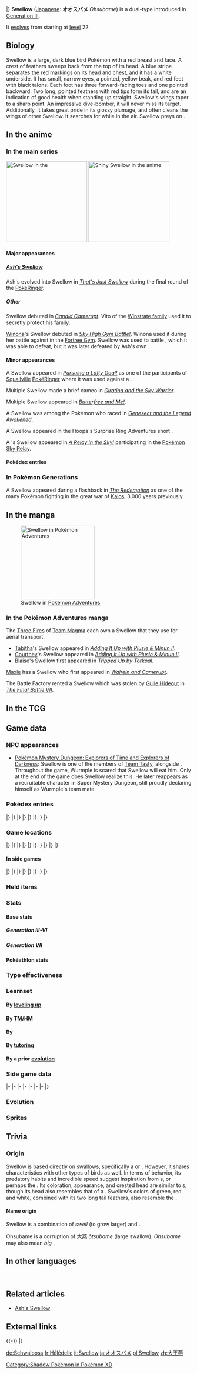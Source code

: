 {{PokémonPrevNext/Head|type=Normal|type2=Flying}}
{{PokémonPrevNext/GO|species=Swellow}}
{{PokémonPrevNext/Pokémon|type=Normal|prevnum=276|prev=Taillow|nextnum=278|next=Wingull|round=none}}
{{PokémonPrevNext/Disambig|species=Swellow}}
|}
{{Pokémon Infobox
|name=Swellow
|jname=オオスバメ
|tmname=Ohsubame
|jtranslit=Ōsubame
|ndex=277
|hdex=026
|karea=Coastal
|kdex=020
|fbrow=037
|abrow=007
|type1=Normal
|type2=Flying
|category=Swallow
|height-ftin=2'04"
|height-m=0.7
|weight-lbs=43.7
|weight-kg=19.8
|abilitylayout=2
|ability1=Guts
|abilityd=Scrappy
|egggroupn=1
|egggroup1=Flying
|eggcycles=15
|evtotal=2
|evsp=2
|expyield=159<!--151 in Gen V-VI-->
|oldexp=162
|lv100exp=1,059,860
|gendercode=127
|color=Blue
|catchrate=45
|body=09
|pokefordex=swellow
|generation=3
|friendship=70
}}
'''Swellow''' ([[List of Japanese Pokémon names|Japanese]]: '''オオスバメ''' ''Ohsubame'') is a dual-type {{2t|Normal|Flying}} {{OBP|Pokémon|species}} introduced in [[Generation III]].

It [[Evolution|evolve]]s from {{p|Taillow}} starting at [[level]] 22.

==Biology==
Swellow is a large, dark blue bird Pokémon with a red breast and face. A crest of feathers sweeps back from the top of its head. A blue stripe separates the red markings on its head and chest, and it has a white underside. It has small, narrow eyes, a pointed, yellow beak, and red feet with black talons. Each foot has three forward-facing toes and one pointed backward. Two long, pointed feathers with red tips form its tail, and are an indication of good health when standing up straight. Swellow's wings taper to a sharp point. An impressive dive-bomber, it will never miss its target. Additionally, it takes great pride in its glossy plumage, and often cleans the wings of other Swellow. It searches for {{DL|List of Pokémon by habitat|Grassland Pokémon|warm meadows}} while in the air. Swellow preys on {{p|Wurmple}}.

==In the anime==
===In the main series===
[[File:Ash Swellow.png|220px|thumb|left|Swellow in the {{pkmn|anime}}]]
[[File:Winona Swellow.png|thumb|left|220px|Shiny Swellow in the anime]]
====Major appearances====
=====[[Ash's Swellow]]=====
Ash's {{p|Taillow}} evolved into Swellow in ''[[AG080|That's Just Swellow]]'' during the final round of the {{to|Crossgate}} [[PokéRinger]].

=====Other=====
Swellow debuted in ''[[AG046|Candid Camerupt]]''. Vito of the [[Winstrate family]] used it to secretly protect his family.

[[Winona]]'s {{shiny}} Swellow debuted in ''[[AG085|Sky High Gym Battle!]]''. Winona used it during her battle against {{Ash}} in the [[Fortree Gym]]. Swellow was used to battle {{AP|Grovyle}}, which it was able to defeat, but it was later defeated by Ash's own {{AP|Swellow}}.

====Minor appearances====
A Swellow appeared in ''[[DP118|Pursuing a Lofty Goal!]]'' as one of the participants of [[Squallville]] [[PokéRinger]] where it was used against a {{p|Wingull}}.

Multiple Swellow made a brief cameo in ''[[M11|Giratina and the Sky Warrior]]''.

Multiple Swellow appeared in ''[[BW130|Butterfree and Me!]]''.

A Swellow was among the {{type|Flying}} Pokémon who raced {{OBP|Mewtwo|Best Wishes series}} in ''[[M16|Genesect and the Legend Awakened]]''.

A Swellow appeared in the Hoopa's Surprise Ring Adventures short ''{{DL|Hoopa's Surprise Ring Adventures|Flying in the Air}}''.

A {{pkmn|Trainer}}'s Swellow appeared in ''[[XY077|A Relay in the Sky!]]'' participating in the [[Pokémon Sky Relay]].

====Pokédex entries====
{{Animedexheader|Hoenn}}
{{Animedexbody|AG080|Swellow|Ash's Pokédex|Swellow, the Swallow Pokémon. Swellow uses its impressive divebomber speed and its large talons to capture its prey.}}
{{Animedexfooter/Pokémon|''Advanced Generation''|Hoenn}}

===In Pokémon Generations===
A Swellow appeared during a flashback in ''[[PG18|The Redemption]]'' as one of the many Pokémon fighting in the great war of [[Kalos]], 3,000 years previously.

==In the manga==
[[File:Blaise Swellow Adventures.png|thumb|200px|Swellow in [[Pokémon Adventures]]]]
===In the Pokémon Adventures manga===
The [[Three Fires]] of [[Team Magma]] each own a Swellow that they use for aerial transport.
* [[Tabitha]]'s Swellow appeared in ''[[PS199|Adding It Up with Plusle & Minun II]]''.
* [[Magma Admin Courtney|Courtney]]'s Swellow appeared in ''[[PS199|Adding It Up with Plusle & Minun II]]''.
* [[Blaise]]'s Swellow first appeared in ''[[PS200|Tripped Up by Torkoal]]''.

[[Maxie]] has a Swellow who first appeared in ''[[PS230|Walrein and Camerupt]]''.

The Battle Factory rented a Swellow which was stolen by [[Guile Hideout]] in ''[[PS334|The Final Battle VII]]''.

==In the TCG==
{{main|Swellow (TCG)}}

==Game data==
===NPC appearances===
* [[Pokémon Mystery Dungeon: Explorers of Time and Explorers of Darkness]]: Swellow is one of the members of [[Team Tasty]], alongside {{p|Wurmple}}. Throughout the game, Wurmple is scared that Swellow will eat him. Only at the end of the game does Swellow realize this. He later reappears as a recruitable character in Super Mystery Dungeon, still proudly declaring himself as Wurmple's team mate.

===Pokédex entries===
{{Dex/Header|type=Normal|type2=Flying}}
{{Dex/NA|gen=III}}
{{Dex/Gen|gen=III}}
{{Dex/Entry1|v=Ruby|t=FFF|entry=Swellow flies high above our heads, making graceful arcs in the sky. This Pokémon dives at a steep angle as soon as it spots its prey. The hapless prey is tightly grasped by Swellow's clawed feet, preventing escape.}}
{{Dex/Entry1|v=Sapphire|t=FFF|entry=Swellow is very conscientious about the upkeep of its glossy wings. Once two Swellow are gathered, they diligently take care of cleaning each other's wings.}}
{{Dex/Entry1|v=Emerald|t=FFF|entry=A Swellow dives upon prey from far above. It never misses its targets. It takes to the skies in search of lands with a warm climate.}}
{{Dex/Entry2|v=FireRed|v2=LeafGreen|entry=If its two tail feathers are standing at attention, it is proof of good health. It soars elegantly in the sky.}}
|}
|}
{{Dex/Gen|gen=IV}}
{{Dex/Entry3|v=Diamond|v2=Pearl|v3=Platinum|entry=It circles the sky in search of prey. When it spots one, it dives steeply to catch the prey.}}
{{Dex/Entry2|v=HeartGold|v2=SoulSilver|entry=It dives at a steep angle as soon as it spots its prey. It catches its prey with sharp claws.}}
|}
|}
{{Dex/Gen|gen=V}}
{{Dex/Entry2|v=Black|v2=White|t=FFF|entry=It circles the sky in search of prey. When it spots one, it dives steeply to catch the prey.}}
{{Dex/Entry2|v=Black 2|v2=White 2|t=FFF|entry=It circles the sky in search of prey. When it spots one, it dives steeply to catch the prey.}}
|}
|}
{{Dex/Gen|gen=VI}}
{{Dex/Entry1|v=X|t=FFF|entry=If its two tail feathers are standing at attention, it is proof of good health. It soars elegantly in the sky.}}
{{Dex/Entry1|v=Y|entry=It dives at a steep angle as soon as it spots its prey. It catches its prey with sharp claws.}}
{{Dex/Entry1|t=FFF|v=Omega Ruby|entry=Swellow flies high above our heads, making graceful arcs in the sky. This Pokémon dives at a steep angle as soon as it spots its prey. The hapless prey is tightly grasped by Swellow’s clawed feet, preventing escape.}}
{{Dex/Entry1|t=FFF|v=Alpha Sapphire|entry=Swellow is very conscientious about the upkeep of its glossy wings. Once two Swellow are gathered, they diligently take care of cleaning each other’s wings.}}
|}
|}
{{Dex/Footer}}

===Game locations===
{{Availability/Header|type=Normal|type2=Flying}}
{{Availability/NA|gen=III}}
{{Availability/Gen|gen=III}}
{{Availability/Entry2|v=Ruby|v2=Sapphire|t=FFF|t2=FFF|area={{rt|115|Hoenn}}}}
{{Availability/Entry1|v=Emerald|t=FFF|area={{rt|115|Hoenn}}}}
{{Availability/Entry2/None|v=FireRed|v2=LeafGreen}}
{{Availability/Entry1/None|v=Colosseum}}
{{Availability/Entry1|v=XD|t=FFF|link=Pokémon XD: Gale of Darkness|area=[[Citadark Isle]] {{color2|{{shadow color}}|Shadow Pokémon|(Shadow)}}}}
|}
|}
{{Availability/Gen|gen=IV}}
{{Availability/Entry2|v=Diamond|v2=Pearl|area={{rt|213|Sinnoh}} ([[Poké Radar]])}}
{{Availability/Entry1|v=Platinum|area={{rt|213|Sinnoh}} ([[Poké Radar]])}}
{{Availability/Entry2|v=HeartGold|v2=SoulSilver|area=[[Evolution|Evolve]] {{p|Taillow}}}}
{{Availability/Entry1|v=Pal Park|color={{locationcolor/light|land}}|link=Pal Park|area={{DL|List of Pokémon by Pal Park location|Field}}}}
|}
|}
{{Availability/Gen|gen=V}}
{{Availability/Entry2|v=Black|v2=White|t=FFF|area={{rt|13|Unova}}, [[Giant Chasm]]}}
{{Availability/Entry2|v=Black 2|v2=White 2|t=FFF|area={{rt|13|Unova}} ([[Pokémon outbreak|Swarm]])}}
{{Availability/Entry1|v=Dream World|color={{dream color}}|area={{Dwa|Pleasant Forest}}, {{Dwa|Windswept Sky}}}}
|}
|}
{{Availability/Gen|gen=VI}}
{{Availability/Entry2|v=X|v2=Y|t=FFF|area=[[Evolution|Evolve]] {{p|Taillow}}}}
{{Availability/Entry2|v=Omega Ruby|v2=Alpha Sapphire|t=FFF|t2=FFF|area=[[Evolution|Evolve]] {{p|Taillow}}}}
|}
|}
{{Availability/Gen|gen=VII}}
{{Availability/Entry2/None|v=Sun|v2=Moon|area=[[Trade]]}}
{{Availability/Entry2|v=Ultra Sun|v2=Ultra Moon|area=[[Ultra Space Wilds]] ({{DL|Ultra Space Wilds|Cliff World}})}}
|}
|}
{{Availability/Footer}}

====In side games====
{{Availability/Header|type=Normal|type2=Flying}}
{{Availability/NA|gen=III}}
{{Availability/Gen|gen=III}}
{{Availability/Entry1|v=Pinball: R&S|link=Pokémon Pinball: Ruby & Sapphire|color={{ruby color}}|t=FFF|area=[[Evolution|Evolve]] {{p|Taillow}}}}
{{Availability/Entry1|v=Trozei!|color={{yellow color}}|area=[[Secret Storage 4]], [[Mr. Who's Den]]}}
{{Availability/Entry2|v=MD Red|v2=MD Blue|link=Pokémon Mystery Dungeon: Red Rescue Team and Blue Rescue Team|area=[[Evolution|Evolve]] {{p|Taillow}}}}
{{Availability/Entry1|v=Ranger|link=Pokémon Ranger (game)|area=[[Lyra Forest]]}}
|}
|}
{{Availability/Gen|gen=IV}}
{{Availability/Entry2|v=MD Time|v2=MD Darkness|link=Pokémon Mystery Dungeon: Explorers of Time and Explorers of Darkness|area=[[Concealed Ruins]] (B16-B29), [[World Abyss]] (B9-B29), [[Mt. Mistral]] (1F-19F)}}
{{Availability/Entry1|v=MD Sky|link=Pokémon Mystery Dungeon: Explorers of Sky|area=[[Concealed Ruins]] (B16-B29), [[World Abyss]] (B9-B29), [[Mt. Mistral]] (1F-19F)}}
{{Availability/Entry1|v=Ranger: SoA|link=Pokémon Ranger: Shadows of Almia|color={{SoA color}}|area=[[Union Road]]}}
<!--{{Availability/Entry1|v=MD Stormy|link=Pokémon Mystery Dungeon (WiiWare)|color={{water color}}|area=}}-->
|}
|}
{{Availability/Gen|gen=V}}
{{Availability/Entry1|1|v=Rumble Blast|color={{fire color}}|area=Forest: [[Challenger's Ground]] (Post-ending)}}
{{Availability/Entry1|1|v=Rumble U|color={{fire color}}|area=[[Conductor Room#King of the Sky|Conductor Room: King of the Sky]], [[Challenge Battle#The Battle for Sky and Land|Challenge Battle: The Battle for Sky and Land]]}}
|}
|}
{{Availability/Gen|gen=VI}}
{{Availability/Entry1|1|v=Battle Trozei|color={{defense color}}|area=[[Island of Haste#Stage 5|Island of Haste: Stage 5]]}}
{{Availability/Entry1|1|v=Shuffle|color={{beauty color}}|area=[[Galerie Rouge|Galerie Rouge: Stage 73]]}}
{{Availability/Entry1|1|v=Rumble World|color={{fire color}}|area=[[Starlight Islands#Time-Leap Plains|Starlight Islands: Time-Leap Plains]] <small>(All Areas)</small>}}
|}
|}
{{Availability/Footer}}

===Held items===
{{HeldItems|type=Normal|type2=Flying
|dppt1=Charti Berry|dppt1type=Berry|dppt1rar=5
|bw1=Charti Berry|bw1type=Berry|bw1rar=5
|b2w21=Charti Berry|b2w21type=Berry|b2w21rar=5
}}

===Stats===
====Base stats====
=====Generation III-VI=====
{{BaseStats
|type=Normal
|type2=Flying
|HP=     60
|Attack= 85
|Defense=60
|SpAtk=  50
|SpDef=  50
|Speed= 125}}

=====Generation VII=====
{{BaseStats
|type=Normal
|type2=Flying
|HP=     60
|Attack= 85
|Defense=60
|SpAtk=  75
|SpDef=  50
|Speed= 125}}

====Pokéathlon stats====
{{Pokéthlon
|type=Normal
|type2=Flying
|Speed=3
|SpeedMax=3
|Power=3
|PowerMax=5
|Technique=1
|TechniqueMax=2
|Stamina=4
|StaminaMax=4
|Jump=5
|JumpMax=5
}}

===Type effectiveness===
{{TypeEffectiveness
|type1=Normal
|type2=Flying
|Normal=  100
|Fighting=100
|Flying=  100
|Poison=  100
|Ground=    0
|Rock=    200
|Bug=      50
|Ghost=     0
|Steel=   100
|Fire=    100
|Water=   100
|Grass=    50
|Electric=200
|Psychic= 100
|Ice=     200
|Dragon=  100
|Dark=    100
|Fairy=   100
|notes=yes
|flying=yes
|newground=1
|normal=yes
|newghost=1}}

===Learnset===
====By [[Level|leveling up]]====
{{learnlist/levelh/7|Swellow|Normal|Flying|3}}
{{learnlist/level7|1|Brave Bird|Flying|Physical|120|100|15||'''}}
{{learnlist/level7|1|Air Slash|Flying|Special|75|95|15||'''}}
{{learnlist/level7|1|Pluck|Flying|Physical|60|100|20||'''}}
{{learnlist/level7|1|Peck|Flying|Physical|35|100|35||'''}}
{{learnlist/level7|1|Growl|Normal|Status|&mdash;|100|40}}
{{learnlist/level7|1|Focus Energy|Normal|Status|&mdash;|&mdash;|30}}
{{learnlist/level7|1|Quick Attack|Normal|Physical|40|100|30||'''}}
{{learnlist/level7|5|Focus Energy|Normal|Status|&mdash;|&mdash;|30}}
{{learnlist/level7|9|Quick Attack|Normal|Physical|40|100|30||'''}}
{{learnlist/level7|13|Wing Attack|Flying|Physical|60|100|35||'''}}
{{learnlist/level7|17|Double Team|Normal|Status|&mdash;|&mdash;|15}}
{{learnlist/level7|21|Aerial Ace|Flying|Physical|60|&mdash;|20||'''}}
{{learnlist/level7|27|Quick Guard|Fighting|Status|&mdash;|&mdash;|15}}
{{learnlist/level7|33|Agility|Psychic|Status|&mdash;|&mdash;|30}}
{{learnlist/level7|39|Air Slash|Flying|Special|75|95|15||'''}}
{{learnlist/level7|45|Endeavor|Normal|Physical|&mdash;|100|5}}
{{learnlist/level7|51|Brave Bird|Flying|Physical|120|100|15||'''}}
{{learnlist/level7|57|Reversal|Fighting|Physical|&mdash;|100|15}}
{{learnlist/levelf/7|Swellow|Normal|Flying|3}}

====By [[TM]]/[[HM]]====
{{learnlist/tmh/7|Swellow|Normal|Flying|3}}
{{learnlist/tm7|TM01|Work Up|Normal|Status|&mdash;|&mdash;|30}}
{{learnlist/tm7|TM06|Toxic|Poison|Status|&mdash;|90|10}}
{{learnlist/tm7|TM10|Hidden Power|Normal|Special|60|100|15}}
{{learnlist/tm7|TM11|Sunny Day|Fire|Status|&mdash;|&mdash;|5}}
{{learnlist/tm7|TM15|Hyper Beam|Normal|Special|150|90|5||'''}}
{{learnlist/tm7|TM17|Protect|Normal|Status|&mdash;|&mdash;|10}}
{{learnlist/tm7|TM18|Rain Dance|Water|Status|&mdash;|&mdash;|5}}
{{learnlist/tm7|TM19|Roost|Flying|Status|&mdash;|&mdash;|10}}
{{learnlist/tm7|TM21|Frustration|Normal|Physical|&mdash;|100|20||'''}}
{{learnlist/tm7|TM27|Return|Normal|Physical|&mdash;|100|20||'''}}
{{learnlist/tm7|TM32|Double Team|Normal|Status|&mdash;|&mdash;|15}}
{{learnlist/tm7|TM40|Aerial Ace|Flying|Physical|60|&mdash;|20||'''}}
{{learnlist/tm7|TM42|Facade|Normal|Physical|70|100|20||'''}}
{{learnlist/tm7|TM44|Rest|Psychic|Status|&mdash;|&mdash;|10}}
{{learnlist/tm7|TM45|Attract|Normal|Status|&mdash;|100|15}}
{{learnlist/tm7|TM46|Thief|Dark|Physical|60|100|25}}
{{learnlist/tm7|TM48|Round|Normal|Special|60|100|15||'''}}
{{learnlist/tm7|TM49|Echoed Voice|Normal|Special|40|100|15||'''}}
{{learnlist/tm7|TM51|Steel Wing|Steel|Physical|70|90|25}}
{{learnlist/tm7|TM68|Giga Impact|Normal|Physical|150|90|5||'''}}
{{learnlist/tm7|TM76|Fly|Flying|Physical|90|95|15||'''}}
{{learnlist/tm7|TM87|Swagger|Normal|Status|&mdash;|85|15}}
{{learnlist/tm7|TM88|Sleep Talk|Normal|Status|&mdash;|&mdash;|10}}
{{learnlist/tm7|TM89|U-turn|Bug|Physical|70|100|20}}
{{learnlist/tm7|TM90|Substitute|Normal|Status|&mdash;|&mdash;|10}}
{{learnlist/tm7|TM100|Confide|Normal|Status|&mdash;|&mdash;|20}}
{{learnlist/tmf/7|Swellow|Normal|Flying|3}}

====By {{pkmn|breeding}}====
{{learnlist/breedh/7|Swellow|Normal|Flying|3}}
{{learnlist/breed7|{{MSP|715|Noivern}}|Boomburst|Normal|Special|140|100|10||'''}}
{{learnlist/breed7|{{MSP|083|Farfetch'd}}{{MSP|276|Taillow}}{{MSP|277|Swellow}}{{MSP|396|Starly}}{{MSP|397|Staravia}}{{MSP|398|Staraptor}}<br>{{MSP|580|Ducklett}}{{MSP|581|Swanna}}{{MSP|627|Rufflet}}{{MSP|628|Braviary}}{{MSP|663|Talonflame}}{{MSP|722|Rowlet}}<br>{{MSP|723|Dartrix}}{{MSP|724|Decidueye}}|Brave Bird|Flying|Physical|120|100|15||'''}}
{{learnlist/breed7|{{MSP|580|Ducklett}}{{MSP|581|Swanna}}{{MSP|627|Rufflet}}{{MSP|628|Braviary}}|Defog|Flying|Status|&mdash;|&mdash;|15}}
{{learnlist/breed7|{{MSP|016|Pidgey}}{{MSP|017|Pidgeotto}}{{MSP|018|Pidgeot}}{{MSP|278|Wingull}}{{MSP|279|Pelipper}}{{MSP|580|Ducklett}}<br>{{MSP|581|Swanna}}{{MSP|714|Noibat}}{{MSP|715|Noivern}}{{MSP|741|Oricorio}}|Hurricane|Flying|Special|110|70|10||'''}}
{{learnlist/breed7|{{MSP|016|Pidgey}}{{MSP|017|Pidgeotto}}{{MSP|018|Pidgeot}}{{MSP|021|Spearow}}{{MSP|022|Fearow}}{{MSP|333|Swablu}}<br>{{MSP|441|Chatot}}{{MSP|561|Sigilyph}}{{MSP|741|Oricorio}}|Mirror Move|Flying|Status|&mdash;|&mdash;|20}}
{{learnlist/breed7|{{MSP|021|Spearow}}{{MSP|022|Fearow}}{{MSP|084|Doduo}}{{MSP|085|Dodrio}}{{MSP|198|Murkrow}}{{MSP|430|Honchkrow}}<br>{{MSP|278|Wingull}}|Pursuit|Dark|Physical|40|100|20}}
{{learnlist/breed7|{{MSP|084|Doduo}}{{MSP|085|Dodrio}}|Rage|Normal|Physical|20|100|20||'''}}
{{learnlist/breed7|{{MSP|333|Swablu}}{{MSP|334|Altaria}}|Refresh|Normal|Status|&mdash;|&mdash;|20}}
{{learnlist/breed7|{{MSP|016|Pidgey}}{{MSP|017|Pidgeotto}}{{MSP|018|Pidgeot}}{{MSP|021|Spearow}}{{MSP|022|Fearow}}{{MSP|163|Hoothoot}}<br>{{MSP|164|Noctowl}}{{MSP|278|Wingull}}{{MSP|279|Pelipper}}{{MSP|441|Chatot}}{{MSP|519|Pidove}}{{MSP|520|Tranquill}}<br>{{MSP|521|Unfezant}}{{MSP|580|Ducklett}}{{MSP|581|Swanna}}{{MSP|661|Fletchling}}{{MSP|662|Fletchinder}}{{MSP|663|Talonflame}}<br>{{MSP|714|Noibat}}{{MSP|715|Noivern}}{{MSP|731|Pikipek}}{{MSP|732|Trumbeak}}{{MSP|733|Toucannon}}{{MSP|741|Oricorio}}|Roost|Flying|Status|&mdash;|&mdash;|10}}
{{learnlist/breed7|{{MSP|164|Noctowl}}{{MSP|334|Altaria}}{{MSP|468|Togekiss}}{{MSP|519|Pidove}}{{MSP|520|Tranquill}}{{MSP|521|Unfezant}}<br>{{MSP|561|Sigilyph}}|Sky Attack|Flying|Physical|140|90|5||'''}}
{{learnlist/breed7|{{MSP|227|Skarmory}}{{MSP|661|Fletchling}}{{MSP|662|Fletchinder}}{{MSP|663|Talonflame}}|Steel Wing|Steel|Physical|70|90|25}}
{{learnlist/breed7|{{MSP|041|Zubat}}{{MSP|042|Golbat}}{{MSP|169|Crobat}}{{MSP|142|Aerodactyl}}{{MSP|278|Wingull}}{{MSP|279|Pelipper}}<br>{{MSP|714|Noibat}}{{MSP|715|Noivern}}{{MSP|731|Pikipek}}{{MSP|732|Trumbeak}}{{MSP|733|Toucannon}}|Supersonic|Normal|Status|&mdash;|55|20}}
{{learnlist/breed7|{{MSP|016|Pidgey}}{{MSP|017|Pidgeotto}}{{MSP|018|Pidgeot}}{{MSP|396|Starly}}{{MSP|397|Staravia}}{{MSP|398|Staraptor}}<br>{{MSP|561|Sigilyph}}{{MSP|627|Rufflet}}{{MSP|628|Braviary}}{{MSP|714|Noibat}}{{MSP|715|Noivern}}|Whirlwind|Normal|Status|&mdash;|&mdash;|20}}
{{learnlist/breedf/7|Swellow|Normal|Flying|3}}

====By [[Move Tutor|tutoring]]====
{{learnlist/tutorh/7|Swellow|Normal|Flying|3}}
{{learnlist/tutor7|Defog|Flying|Status|—|—|15|||no|yes}}
{{learnlist/tutor7|Endeavor|Normal|Physical|—|100|5|||no|yes}}
{{learnlist/tutor7|Heat Wave|Fire|Special|95|90|10|||no|yes}}
{{learnlist/tutor7|Laser Focus|Normal|Status|—|—|30|||no|yes}}
{{learnlist/tutor7|Sky Attack|Flying|Physical|140|90|5||'''|no|yes}}
{{learnlist/tutor7|Snore|Normal|Special|50|100|15||'''|no|yes}}
{{learnlist/tutor7|Tailwind|Flying|Status|—|—|15|||no|yes}}
{{learnlist/tutorf/7|Swellow|Normal|Flying|3}}

====By a prior [[evolution]]====
{{learnlist/prevoh/7|Swellow|Normal|Flying|3}}
{{learnlist/prevo7null}}
{{learnlist/prevof/7|Swellow|Normal|Flying|3}}

===Side game data===
{{Spindata/Head|type=Normal|type2=Flying}}
{{Spindata/PinballRS|col=3|type=Normal|ndex=277|acquisition=Evolve|evolved=yes}}
{{Spindata/Trozei|col=3|type=Normal|ndex=277|rarity=Rare}}
|-
{{Spindata/MDRB|col=6|type=Normal|ndex=277
|body=1
|rate=Evolve
|area=Beau Plains
|P1=I'm a wanderer. The skies are free!
|P2=I don't like this... My health shouldn't be down to half.
|P3=I'm falling... My wings have failed me...
|PL=I've gained in level! I can soar higher and farther!
}}
|-
{{Spindata/MDTDS|col=6|type=Normal|ndex=277
|body=1
|rate=0.5
|IQ=D
}}
|-
{{Spindata/Ranger|col=6|type=Normal
|group=Flying
|assist=Flying
|fieldpower=2
|field=Gust
|loop=6
|MinEXP=42
|MaxEXP=59
|browser=Swellow darts quickly through the air while flapping its wings to create gusts.
}}
|-
{{Spindata/Ranger SoA|col=6|type=Normal
|group=Flying
|assist=Flying
|field=Cut
|fieldpower=2
|browser=It whips up gusts with its wings to attack. It also rams targets.
}}
|-
{{Spindata/RumbleBlast|col=6|type=Normal
|att=3
|def=2
|speed=5
}}
|-
{{Spindata/Battle Trozei|col=3|type=Normal|ndex=277|bttype=Flying
|power=2
}}
{{Spindata/Shuffle|col=3|type=Normal|ndex=277|stype=Flying|num=080
|min=60
|max=105
|raisemaxlevel=5
|skill=Cloud Clear
|skilldesc=Clears away one black-cloud disruption without fail.
|swapper=Barrier Shot
}}
|-
{{Spindata/GO|col=6|type=Normal|ndex=277
|hatch=N/A
|buddy=1
|evolution=N/A
|stamina=120
|attack=177
|defense=130
|fast={{m|Wing Attack}}, {{m|Steel Wing}}
|special={{m|Aerial Ace}}, {{m|Brave Bird}}, {{m|Sky Attack}}
}}
|}

===Evolution===
{{Evobox-2
|type1=Normal
|type2=Flying
|pictype=art
|no1=276
|name1=Taillow
|type1-1=Normal
|type2-1=Flying
|evo1={{bag|Rare Candy}}<br>{{color2|000|Level|Level 22}}
|no2=277
|name2=Swellow
|type1-2=Normal
|type2-2=Flying}}

===Sprites===
{{Spritebox/Header|type=Normal|type2=Flying}}
{{Spritebox/NA|gen=III}}
{{Spritebox/3|ndex=277}}
{{Spritebox/4|ndex=277}}
{{Spritebox/5|ndex=277}}
{{Spritebox/6|ndex=277}}
{{Spritebox/7|ndex=277}}
{{Spritebox/Footer|277|Swellow}}

==Trivia==

===Origin===
Swellow is based directly on swallows, specifically a {{wp|barn swallow}} or {{wp|welcome swallow}}. However, it shares characteristics with other types of birds as well. In terms of behavior, its predatory habits and incredible speed suggest inspiration from {{wp|falcon}}s, or perhaps the {{wp|swallow-tailed kite}}. Its coloration, appearance, and crested head are similar to {{wp|treeswift}}s, though its head also resembles that of a {{wp|secretary bird}}. Swellow's {{Shiny}} colors of green, red and white, combined with its two long tail feathers, also resemble the {{wp|Resplendent Quetzal}}.

====Name origin====
Swellow is a combination of ''swell'' (to grow larger) and ''{{wp|Hirundinidae|swallow}}''.

Ohsubame is a corruption of 大燕 ''ōtsubame'' (large swallow). ''Ohsubame'' may also mean ''big {{p|Taillow|Subame}}''.

==In other languages==
{{Other languages|type=Normal|type2=Flying
|ja=オオスバメ ''Ohsubame''|jameaning=Corruption of {{tt|大燕 ''ōtsubame''|large swallow}}
|fr=Hélédelle|frmeaning=Possibly from {{tt|''ailé''|winged}}, and {{tt|''hirondelle''|swallow}}
|es=Swellow|esmeaning=Same as English name
|de=Schwalboss|demeaning=From {{tt|''Schwalbe''|swallow}} and ''Boss''
|it=Swellow|itmeaning=Same as English name
|ko=스왈로 ''Swalow''|komeaning=Transliteration of English name
|zh_cmn=大王燕 ''Dàwángyàn''|zh_cmnmeaning=Literally "King swallow"
|ru=Свеллоу ''Svellou''|rumeaning=Transcription of English name
}}
<br clear="left">

==Related articles==
* [[Ash's Swellow]]

==External links==

{{-}}
{{PokémonPrevNext/Head|type=Normal|type2=Flying}}
{{PokémonPrevNext/Pokémon|type=Normal|prevnum=276|prev=Taillow|nextnum=278|next=Wingull}}
|}
{{Project Pokédex notice}}

[[Category:Shadow Pokémon in Pokémon XD]]

[[de:Schwalboss]]
[[fr:Hélédelle]]
[[it:Swellow]]
[[ja:オオスバメ]]
[[pl:Swellow]]
[[zh:大王燕]]
